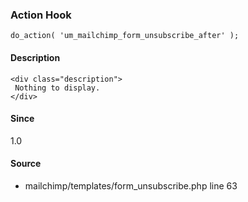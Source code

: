 
<UMBreadCrumb type="action"/>

### Action Hook    
    
```
do_action( 'um_mailchimp_form_unsubscribe_after' );
```

#### Description
    <div class="description">
     Nothing to display.
    </div>

#### Since
<div class="description">
1.0
</div>

#### Source
  - <Link href="https://github.com/ultimatemember/mailchimp/tree/2.4.0/templates/form_unsubscribe.php#L63">mailchimp/templates/form_unsubscribe.php</Link> <Link href="https://github.com/ultimatemember/mailchimp/tree/2.4.0/templates/form_unsubscribe.php#L63">line 63</Link>

